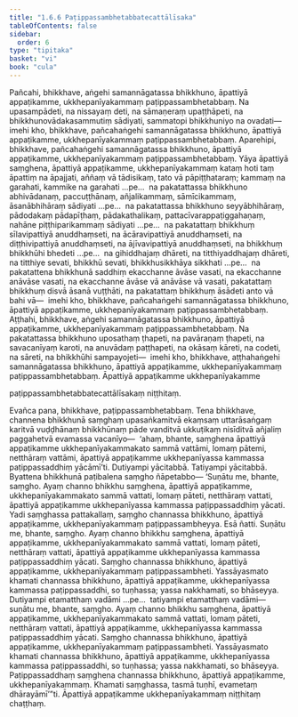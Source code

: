 ```yaml
---
title: "1.6.6 Paṭippassambhetabbatecattālīsaka"
tableOfContents: false
sidebar:
  order: 6
type: "tipitaka"
basket: "vi"
book: "cula"
---
```



<DynamicBreadcrumb />

<Division number="63" book="cula" e="ch" v="4" p="66">

<Paragraph number="287" book="cula">
Pañcahi, bhikkhave, aṅgehi samannāgatassa bhikkhuno, āpattiyā appaṭikamme, ukkhepanīyakammaṃ paṭippassambhetabbaṃ. Na upasampādeti, na nissayaṃ deti, na sāmaṇeraṃ upaṭṭhāpeti, na bhikkhunovādakasammutiṃ sādiyati, sammatopi bhikkhuniyo na ovadati—  imehi kho, bhikkhave, pañcahaṅgehi samannāgatassa bhikkhuno, āpattiyā appaṭikamme, ukkhepanīyakammaṃ paṭippassambhetabbaṃ.
</Paragraph>

<Paragraph number="288" book="cula">
Aparehipi, bhikkhave, pañcahaṅgehi samannāgatassa bhikkhuno, āpattiyā appaṭikamme, ukkhepanīyakammaṃ paṭippassambhetabbaṃ. Yāya āpattiyā saṃghena, āpattiyā appaṭikamme, ukkhepanīyakammaṃ kataṃ hoti taṃ āpattiṃ na āpajjati, aññaṃ vā tādisikaṃ, tato vā pāpiṭṭhataraṃ; kammaṃ na garahati, kammike na garahati …pe…  na pakatattassa bhikkhuno abhivādanaṃ, paccuṭṭhānaṃ, añjalikammaṃ, sāmīcikammaṃ, āsanābhihāraṃ sādiyati …pe…  na pakatattassa bhikkhuno seyyābhihāraṃ, pādodakaṃ pādapīṭhaṃ, pādakathalikaṃ, pattacīvarappaṭiggahaṇaṃ, nahāne piṭṭhiparikammaṃ sādiyati …pe…  na pakatattaṃ bhikkhuṃ sīlavipattiyā anuddhaṃseti, na ācāravipattiyā anuddhaṃseti, na diṭṭhivipattiyā anuddhaṃseti, na ājīvavipattiyā anuddhaṃseti, na bhikkhuṃ bhikkhūhi bhedeti …pe…  na gihiddhajaṃ dhāreti, na titthiyaddhajaṃ dhāreti, na titthiye sevati, bhikkhū sevati, bhikkhusikkhāya sikkhati …pe…  na pakatattena bhikkhunā saddhiṃ ekacchanne āvāse vasati, na ekacchanne anāvāse vasati, na ekacchanne āvāse vā anāvāse vā vasati, pakatattaṃ bhikkhuṃ disvā āsanā vuṭṭhāti, na pakatattaṃ bhikkhuṃ āsādeti anto vā bahi vā—  imehi kho, bhikkhave, pañcahaṅgehi samannāgatassa bhikkhuno, āpattiyā appaṭikamme, ukkhepanīyakammaṃ paṭippassambhetabbaṃ.
</Paragraph>

<Paragraph number="289" book="cula">
Aṭṭhahi, bhikkhave, aṅgehi samannāgatassa bhikkhuno, āpattiyā appaṭikamme, ukkhepanīyakammaṃ paṭippassambhetabbaṃ. Na pakatattassa bhikkhuno uposathaṃ ṭhapeti, na pavāraṇaṃ ṭhapeti, na savacanīyaṃ karoti, na anuvādaṃ paṭṭhapeti, na okāsaṃ kāreti, na codeti, na sāreti, na bhikkhūhi sampayojeti—  imehi kho, bhikkhave, aṭṭhahaṅgehi samannāgatassa bhikkhuno, āpattiyā appaṭikamme, ukkhepanīyakammaṃ paṭippassambhetabbaṃ.

</Paragraph>
</Division>

<Paragraph number="290" book="cula">
Āpattiyā appaṭikamme ukkhepanīyakamme

  
paṭippassambhetabbatecattālīsakaṃ niṭṭhitaṃ.


</Paragraph>

<Division number="64" book="cula" e="ch" v="4" p="67">

<Paragraph number="291" book="cula">
Evañca pana, bhikkhave, paṭippassambhetabbaṃ. Tena bhikkhave, channena bhikkhunā saṃghaṃ upasaṅkamitvā ekaṃsaṃ uttarāsaṅgaṃ karitvā vuḍḍhānaṃ bhikkhūnaṃ pāde vanditvā ukkuṭikaṃ nisīditvā añjaliṃ paggahetvā evamassa vacanīyo—  ‘ahaṃ, bhante, saṃghena āpattiyā appaṭikamme ukkhepanīyakammakato sammā vattāmi, lomaṃ pātemi, netthāraṃ vattāmi, āpattiyā appaṭikamme ukkhepanīyassa kammassa paṭippassaddhiṃ yācāmī’ti. Dutiyampi yācitabbā. Tatiyampi yācitabbā. Byattena bhikkhunā paṭibalena saṃgho ñāpetabbo—
</Paragraph>

<Paragraph number="292" book="cula">
‘Suṇātu me, bhante, saṃgho. Ayaṃ channo bhikkhu saṃghena, āpattiyā appaṭikamme, ukkhepanīyakammakato sammā vattati, lomaṃ pāteti, netthāraṃ vattati, āpattiyā appaṭikamme ukkhepanīyassa kammassa paṭippassaddhiṃ yācati. Yadi saṃghassa pattakallaṃ, saṃgho channassa bhikkhuno, āpattiyā appaṭikamme, ukkhepanīyakammaṃ paṭippassambheyya. Esā ñatti.
</Paragraph>

<Paragraph number="293" book="cula">
Suṇātu me, bhante, saṃgho. Ayaṃ channo bhikkhu saṃghena, āpattiyā appaṭikamme, ukkhepanīyakammakato sammā vattati, lomaṃ pāteti, netthāraṃ vattati, āpattiyā appaṭikamme ukkhepanīyassa kammassa paṭippassaddhiṃ yācati. Saṃgho channassa bhikkhuno, āpattiyā appaṭikamme, ukkhepanīyakammaṃ paṭippassambheti. Yassāyasmato khamati channassa bhikkhuno, āpattiyā appaṭikamme, ukkhepanīyassa kammassa paṭippassaddhi, so tuṇhassa; yassa nakkhamati, so bhāseyya.
</Paragraph>

<Paragraph number="294" book="cula">
Dutiyampi etamatthaṃ vadāmi …pe…  tatiyampi etamatthaṃ vadāmi—  suṇātu me, bhante, saṃgho. Ayaṃ channo bhikkhu saṃghena, āpattiyā appaṭikamme, ukkhepanīyakammakato sammā vattati, lomaṃ pāteti, netthāraṃ vattati, āpattiyā appaṭikamme, ukkhepanīyassa kammassa paṭippassaddhiṃ yācati. Saṃgho channassa bhikkhuno, āpattiyā appaṭikamme, ukkhepanīyakammaṃ paṭippassambheti. Yassāyasmato khamati channassa bhikkhuno, āpattiyā appaṭikamme, ukkhepanīyassa kammassa paṭippassaddhi, so tuṇhassa; yassa nakkhamati, so bhāseyya.
</Paragraph>

<Paragraph number="295" book="cula">
Paṭippassaddhaṃ saṃghena channassa bhikkhuno, āpattiyā appaṭikamme, ukkhepanīyakammaṃ. Khamati saṃghassa, tasmā tuṇhī, evametaṃ dhārayāmī’”ti.

</Paragraph>
</Division>

<Paragraph number="296" type="center" book="cula">
Āpattiyā appaṭikamme ukkhepanīyakammaṃ niṭṭhitaṃ chaṭṭhaṃ.
</Paragraph>